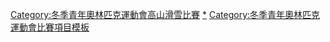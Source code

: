 {{Navbox
|name = 青年奧林匹克運動會高山滑雪比賽
|title = 青年奧林匹克運動會高山滑雪比賽
| listclass = hlist
| titlestyle = background-color:#BFD7FF;
| imageleftstyle = width:60px; <!-- minimize width used by left image cell -->
| imagestyle = width:60px; <!-- same as imageleftstyle to center the list -->
| image = [[File:No image.svg|40px|link=]] <!-- empty right image to center the list -->
|imageleft = [[File:Alpine skiing pictogram.svg|50px]]
|list1 = 
* [[2012年冬季青年奧林匹克運動會高山滑雪比賽|2012]]
* [[2016年冬季青年奧林匹克運動會高山滑雪比賽|2016]]
* [[2020年冬季青年奧林匹克運動會高山滑雪比賽|2020]]

|belowclass = hlist
|below = 
|belowstyle = background:#BFD7FF;
}}<includeonly>[[Category:冬季青年奧林匹克運動會高山滑雪比賽‎]]</includeonly><noinclude>
[[Category:冬季青年奧林匹克運動會高山滑雪比賽|*‎]]
[[Category:冬季青年奧林匹克運動會比賽項目模板]]
</noinclude>